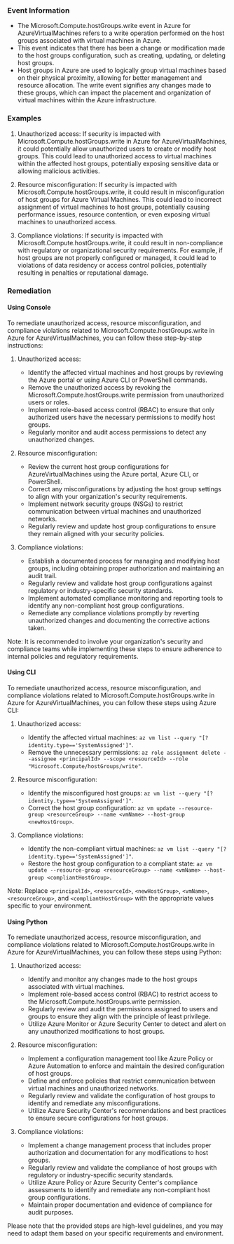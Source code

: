 
### Event Information

- The Microsoft.Compute.hostGroups.write event in Azure for AzureVirtualMachines refers to a write operation performed on the host groups associated with virtual machines in Azure.
- This event indicates that there has been a change or modification made to the host groups configuration, such as creating, updating, or deleting host groups.
- Host groups in Azure are used to logically group virtual machines based on their physical proximity, allowing for better management and resource allocation. The write event signifies any changes made to these groups, which can impact the placement and organization of virtual machines within the Azure infrastructure.


### Examples

1. Unauthorized access: If security is impacted with Microsoft.Compute.hostGroups.write in Azure for AzureVirtualMachines, it could potentially allow unauthorized users to create or modify host groups. This could lead to unauthorized access to virtual machines within the affected host groups, potentially exposing sensitive data or allowing malicious activities.

2. Resource misconfiguration: If security is impacted with Microsoft.Compute.hostGroups.write, it could result in misconfiguration of host groups for Azure Virtual Machines. This could lead to incorrect assignment of virtual machines to host groups, potentially causing performance issues, resource contention, or even exposing virtual machines to unauthorized access.

3. Compliance violations: If security is impacted with Microsoft.Compute.hostGroups.write, it could result in non-compliance with regulatory or organizational security requirements. For example, if host groups are not properly configured or managed, it could lead to violations of data residency or access control policies, potentially resulting in penalties or reputational damage.

### Remediation

#### Using Console

To remediate unauthorized access, resource misconfiguration, and compliance violations related to Microsoft.Compute.hostGroups.write in Azure for AzureVirtualMachines, you can follow these step-by-step instructions:

1. Unauthorized access:
   - Identify the affected virtual machines and host groups by reviewing the Azure portal or using Azure CLI or PowerShell commands.
   - Remove the unauthorized access by revoking the Microsoft.Compute.hostGroups.write permission from unauthorized users or roles.
   - Implement role-based access control (RBAC) to ensure that only authorized users have the necessary permissions to modify host groups.
   - Regularly monitor and audit access permissions to detect any unauthorized changes.

2. Resource misconfiguration:
   - Review the current host group configurations for AzureVirtualMachines using the Azure portal, Azure CLI, or PowerShell.
   - Correct any misconfigurations by adjusting the host group settings to align with your organization's security requirements.
   - Implement network security groups (NSGs) to restrict communication between virtual machines and unauthorized networks.
   - Regularly review and update host group configurations to ensure they remain aligned with your security policies.

3. Compliance violations:
   - Establish a documented process for managing and modifying host groups, including obtaining proper authorization and maintaining an audit trail.
   - Regularly review and validate host group configurations against regulatory or industry-specific security standards.
   - Implement automated compliance monitoring and reporting tools to identify any non-compliant host group configurations.
   - Remediate any compliance violations promptly by reverting unauthorized changes and documenting the corrective actions taken.

Note: It is recommended to involve your organization's security and compliance teams while implementing these steps to ensure adherence to internal policies and regulatory requirements.

#### Using CLI

To remediate unauthorized access, resource misconfiguration, and compliance violations related to Microsoft.Compute.hostGroups.write in Azure for AzureVirtualMachines, you can follow these steps using Azure CLI:

1. Unauthorized access:
   - Identify the affected virtual machines: `az vm list --query "[?identity.type=='SystemAssigned']"`.
   - Remove the unnecessary permissions: `az role assignment delete --assignee <principalId> --scope <resourceId> --role "Microsoft.Compute/hostGroups/write"`.

2. Resource misconfiguration:
   - Identify the misconfigured host groups: `az vm list --query "[?identity.type=='SystemAssigned']"`.
   - Correct the host group configuration: `az vm update --resource-group <resourceGroup> --name <vmName> --host-group <newHostGroup>`.

3. Compliance violations:
   - Identify the non-compliant virtual machines: `az vm list --query "[?identity.type=='SystemAssigned']"`.
   - Restore the host group configuration to a compliant state: `az vm update --resource-group <resourceGroup> --name <vmName> --host-group <compliantHostGroup>`.

Note: Replace `<principalId>`, `<resourceId>`, `<newHostGroup>`, `<vmName>`, `<resourceGroup>`, and `<compliantHostGroup>` with the appropriate values specific to your environment.

#### Using Python

To remediate unauthorized access, resource misconfiguration, and compliance violations related to Microsoft.Compute.hostGroups.write in Azure for AzureVirtualMachines, you can follow these steps using Python:

1. Unauthorized access:
   - Identify and monitor any changes made to the host groups associated with virtual machines.
   - Implement role-based access control (RBAC) to restrict access to the Microsoft.Compute.hostGroups.write permission.
   - Regularly review and audit the permissions assigned to users and groups to ensure they align with the principle of least privilege.
   - Utilize Azure Monitor or Azure Security Center to detect and alert on any unauthorized modifications to host groups.

2. Resource misconfiguration:
   - Implement a configuration management tool like Azure Policy or Azure Automation to enforce and maintain the desired configuration of host groups.
   - Define and enforce policies that restrict communication between virtual machines and unauthorized networks.
   - Regularly review and validate the configuration of host groups to identify and remediate any misconfigurations.
   - Utilize Azure Security Center's recommendations and best practices to ensure secure configurations for host groups.

3. Compliance violations:
   - Implement a change management process that includes proper authorization and documentation for any modifications to host groups.
   - Regularly review and validate the compliance of host groups with regulatory or industry-specific security standards.
   - Utilize Azure Policy or Azure Security Center's compliance assessments to identify and remediate any non-compliant host group configurations.
   - Maintain proper documentation and evidence of compliance for audit purposes.

Please note that the provided steps are high-level guidelines, and you may need to adapt them based on your specific requirements and environment.

